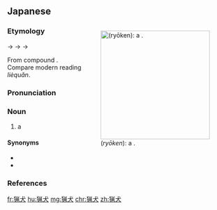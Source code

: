 ==Japanese==
{{DEFAULTSORT:りょうけん}}
<div style="float:right;">
{{wikipedia|lang=ja}}
{{wikipedia|Hunting dog}}
[[File:Dealer_the_Labrador_Retriever_and_a_redhead_duck.jpg|thumb|250px|{{lang|ja|猟犬}} (''ryōken''): a '''{{l|en|hunting}} {{l|en|dog}}'''.]]
</div>
{{ja-kanjitab|りょう|けん|yomi=o}}

===Etymology===
{{IPAchar|/repuken/}} → {{IPAchar|/refuken/}} → {{IPAchar|/reuken/}} → {{IPAchar|/rjoːken/}}

From {{der|ja|ltc|sort=りょうけん|-}} compound {{m|zh|獵犬|tr={{IPAchar|/liᴇp̚ kʰwen<sup>X</sup>/}}|lit=hunt + dog}}. Compare modern {{cog|cmn|-}} reading ''lièquǎn''.

===Pronunciation===
{{ja-pron|yomi=goon|りょうけん|acc=0|acc_ref=NHK,DJR}}

===Noun===
{{ja-noun|りょうけん|hhira=れふけん}}

# a {{l|en|hunting}} {{l|en|dog}}

====Synonyms====
* {{ja-r|狩%犬|かり%いぬ}}
* {{ja-r|狩%猟%犬|しゅ%りょう%けん}}

===References===
<references/>

{{C|ja|Dogs}}

[[fr:猟犬]]
[[hu:猟犬]]
[[mg:猟犬]]
[[chr:猟犬]]
[[zh:猟犬]]